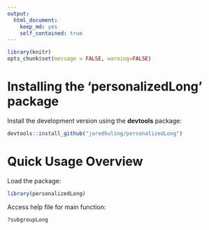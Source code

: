 ```yaml
---
output:
  html_document:
    keep_md: yes
    self_contained: true
---
```





```r
library(knitr)
opts_chunk$set(message = FALSE, warning=FALSE)
```

# Installing the 'personalizedLong' package


Install the development version using the **devtools** package:
```r
devtools::install_github("jaredhuling/personalizedLong")
```

# Quick Usage Overview


Load the package:
```r
library(personalizedLong)
```

Access help file for main function:
```r
?subgroupLong
```


